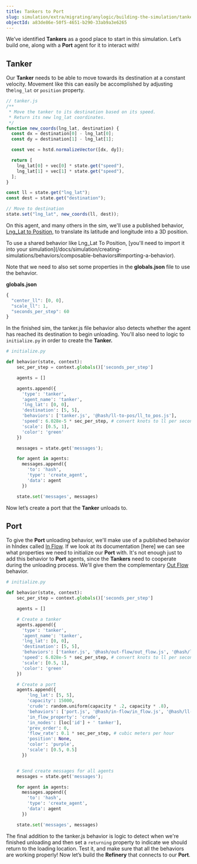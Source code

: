 ```yaml
---
title: Tankers to Port
slug: simulation/extra/migrating/anylogic/building-the-simulation/tankers-to-port
objectId: a83de86e-50f5-4651-b290-33ab9a3e6265
---
```


We’ve identified **Tankers** as a good place to start in this simulation. Let’s build one, along with a **Port** agent for it to interact with!

## Tanker

Our **Tanker** needs to be able to move towards its destination at a constant velocity. Movement like this can easily be accomplished by adjusting the`lng_lat` or `position` property.

```javascript
// tanker.js
/**
 * Move the tanker to its destination based on its speed.
 * Return its new lng_lat coordinates.
 */
function new_coords(lng_lat, destination) {
  const dx = destination[0] - lng_lat[0];
  const dy = destination[1] - lng_lat[1];

  const vec = hstd.normalizeVector([dx, dy]);

  return [
    lng_lat[0] + vec[0] * state.get("speed"),
    lng_lat[1] + vec[1] * state.get("speed"),
  ];
}

const ll = state.get("lng_lat");
const dest = state.get("destination");

// Move to destination
state.set("lng_lat", new_coords(ll, dest));
```

On this agent, and many others in the sim, we'll use a published behavior, [Lng_Lat to Position](/@hash/ll-to-pos/overview), to translate its latitude and longitude into a 3D position.

<Hint style="warning">
  To use a shared behavior like Lng_Lat To Position, [you'll need to import it
  into your
  simulation](/docs/simulation/creating-simulations/behaviors/composable-behaviors#importing-a-behavior).
</Hint>

Note that we need to also set some properties in the **globals.json** file to use the behavior.

**globals.json**

```javascript
{
  "center_ll": [0, 0],
  "scale_ll": 1,
  "seconds_per_step": 60
}
```

In the finished sim, the tanker.js file behavior also detects whether the agent has reached its destination to begin unloading. You'll also need to logic to `initialize.py` in order to create the **Tanker.**

```python
# initialize.py

def behavior(state, context):
    sec_per_step = context.globals()['seconds_per_step']

    agents = []

    agents.append({
      'type': 'tanker',
      'agent_name': 'tanker',
      'lng_lat': [0, 0],
      'destination': [5, 5],
      'behaviors': ['tanker.js', '@hash/ll-to-pos/ll_to_pos.js'],
      'speed': 6.028e-5 * sec_per_step, # convert knots to ll per second
      'scale': [0.5, 1],
      'color': 'green'
    })

    messages = state.get('messages');

    for agent in agents:
      messages.append({
        'to': 'hash',
        'type': 'create_agent',
        'data': agent
      })

    state.set('messages', messages)
```

Now let’s create a port that the **Tanker** unloads to.

## Port

To give the **Port** unloading behavior, we'll make use of a published behavior in hIndex called [In Flow](/@hash/in-flow). If we look at its documentation \[here\] we can see what properties we need to initialize our **Port** with. It's not enough just to add this behavior to **Port** agents, since the **Tankers** need to cooperate during the unloading process. We'll give them the complementary [Out Flow](/@hash/out-flow) behavior.

```python
# initialize.py

def behavior(state, context):
    sec_per_step = context.globals()['seconds_per_step']

    agents = []

    # Create a tanker
    agents.append({
      'type': 'tanker',
      'agent_name': 'tanker',
      'lng_lat': [0, 0],
      'destination': [5, 5],
      'behaviors': ['tanker.js', '@hash/out-flow/out_flow.js', '@hash/ll-to-pos/ll_to_pos.js'],
      'speed': 6.028e-5 * sec_per_step, # convert knots to ll per second
      'scale': [0.5, 1],
      'color': 'green'
    })

    # Create a port
    agents.append({
        'lng_lat': [5, 5],
        'capacity': 15000,
        'crude': random.uniform(capacity * .2, capacity * .8),
        'behaviors': ['port.js', '@hash/in-flow/in_flow.js', '@hash/ll-to-pos/ll_to_pos.js'],
        'in_flow_property': 'crude',
        'in_nodes': [loc['id'] + ' tanker'],
        'prev_order': 0,
        'flow_rate': 0.1 * sec_per_step, # cubic meters per hour
        'position': None,
        'color': 'purple',
        'scale': [0.5, 0.5]
      })


    # Send create messages for all agents
    messages = state.get('messages');

    for agent in agents:
      messages.append({
        'to': 'hash',
        'type': 'create_agent',
        'data': agent
      })

    state.set('messages', messages)
```

The final addition to the tanker.js behavior is logic to detect when we're finished unloading and then set a `returning` property to indicate we should return to the loading location. Test it, and make sure that all the behaviors are working properly! Now let’s build the **Refinery** that connects to our **Port**.
